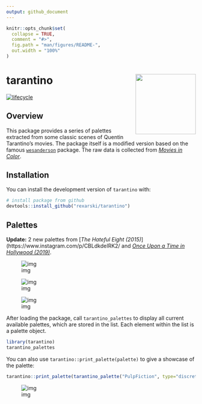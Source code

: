 ```yaml
---
output: github_document
---
```


<!-- README.md is generated from README.Rmd. Please edit that file -->

```r
knitr::opts_chunk$set(
  collapse = TRUE,
  comment = "#>",
  fig.path = "man/figures/README-",
  out.width = "100%"
)
```

# tarantino <img src="man/figures/logo.png" width="160px" align="right" />

<!-- badges: start -->
[![lifecycle](https://img.shields.io/badge/lifecycle-experimental-orange.svg)](https://www.tidyverse.org/lifecycle/#experimental)
<!-- badges: end -->

## Overview

This package provides a series of palettes extracted from some classic scenes of Quentin Tarantino's movies. The package itself is a modified version based on the famous [`wesanderson`](https://github.com/karthik/wesanderson) package. The raw data is collected from *[Movies in Color](https://moviesincolor.com)*.

## Installation

You can install the development version of `tarantino` with:

```r
# install package from github
devtools::install_github("rexarski/tarantino")
```

## Palettes

**Update:** 2 new palettes from [_The Hateful Eight (2015)_](https://www.instagram.com/p/CBLdkdeIRK2/ and [_Once Upon a Time in Hollywood (2019)_](https://www.instagram.com/p/B-Pl0PAocL7/).

![img](man/figures/TheHatefulEight.png)

![img](man/figures/OnceUponATimeInHollywood.png)

![img](man/figures/palettes.png)

After loading the package, call `tarantino_palettes` to display all current available palettes, which are stored in the list. Each element within the list is a palette object.

```r
library(tarantino)
tarantino_palettes
```

You can also use `tarantino::print_palette(palette)` to give a showcase of the palette:

```r
tarantino::print_palette(tarantino_palette("PulpFiction", type="discrete"))
```

![img](man/figures/PulpFiction.png)
